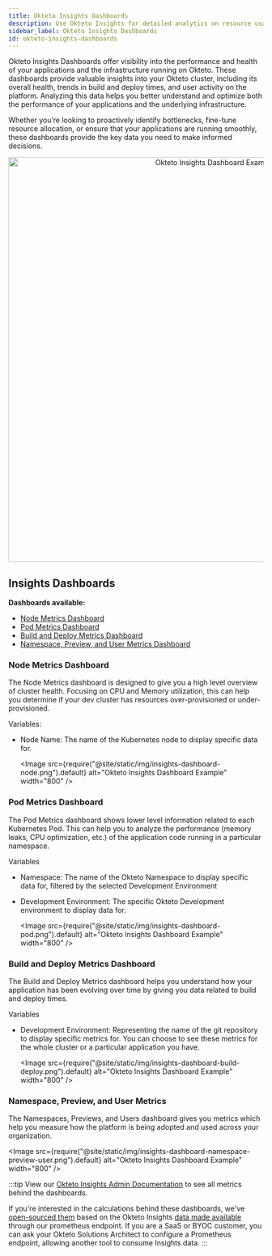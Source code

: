 ```yaml
---
title: Okteto Insights Dashboards
description: Use Okteto Insights for detailed analytics on resource usage, build, and deployment metrics
sidebar_label: Okteto Insights Dashboards
id: okteto-insights-dashboards
---
```



Okteto Insights Dashboards offer visibility into the performance and health of your applications and the infrastructure running on Okteto.
These dashboards provide valuable insights into your Okteto cluster, including its overall health, trends in build and deploy times, and user activity on the platform.
Analyzing this data helps you better understand and optimize both the performance of your applications and the underlying infrastructure.

Whether you’re looking to proactively identify bottlenecks, fine-tune resource allocation, or ensure that your applications are running smoothly, these dashboards provide the key data you need to make informed decisions.


<p align="center">
  <Image
    src={require("@site/static/img/insights-pods.jpg").default}
    alt="Okteto Insights Dashboard Example"
    width="800"
  />
</p>

## Insights Dashboards

**Dashboards available:**
- [Node Metrics Dashboard](#node-metrics-dashboard)
- [Pod Metrics Dashboard](#pod-metrics-dashboard)
- [Build and Deploy Metrics Dashboard](#build-and-deploy-metrics-dashboard)
- [Namespace, Preview, and User Metrics Dashboard](#namespace-preview-and-user-metrics)

### Node Metrics Dashboard
The Node Metrics dashboard is designed to give you a high level overview of cluster health. Focusing on CPU and Memory utilization, this can help you determine if your dev cluster has resources over-provisioned or under-provisioned.

Variables:
- Node Name: The name of the Kubernetes node to display specific data for.

  <Image
    src={require("@site/static/img/insights-dashboard-node.png").default}
    alt="Okteto Insights Dashboard Example"
    width="800"
  />

### Pod Metrics Dashboard
The Pod Metrics dashboard shows lower level information related to each Kubernetes Pod. This can help you to analyze the performance (memory leaks, CPU optimization, etc.) of the application code running in a particular namespace.

Variables
- Namespace: The name of the Okteto Namespace to display specific data for, filtered by the selected Development Environment
- Development Environment: The specific Okteto Development environment to display data for.

  <Image
    src={require("@site/static/img/insights-dashboard-pod.png").default}
    alt="Okteto Insights Dashboard Example"
    width="800"
  />

### Build and Deploy Metrics Dashboard
The Build and Deploy Metrics dashboard helps you understand how your application has been evolving over time by giving you data related to build and deploy times.

Variables
- Development Environment: Representing the name of the git repository to display specific metrics for. You can choose to see these metrics for the whole cluster or a particular application you have.

  <Image
    src={require("@site/static/img/insights-dashboard-build-deploy.png").default}
    alt="Okteto Insights Dashboard Example"
    width="800"
  />

### Namespace, Preview, and User Metrics 
The Namespaces, Previews, and Users dashboard gives you metrics which help you measure how the platform is being adopted and used across your organization.

  <Image
    src={require("@site/static/img/insights-dashboard-namespace-preview-user.png").default}
    alt="Okteto Insights Dashboard Example"
    width="800"
  />

:::tip
View our [Okteto Insights Admin Documentation](admin/okteto-insights.mdx) to see all metrics behind the dashboards.

If you're interested in the calculations behind these dashboards, we've [open-sourced them](https://github.com/okteto/insights-dashboards) based on the Okteto Insights [data made available](#what-data-is-available) through our prometheus endpoint.
If you are a SaaS or BYOC customer, you can ask your Okteto Solutions Architect to configure a Prometheus endpoint, allowing another tool to consume Insights data.
:::